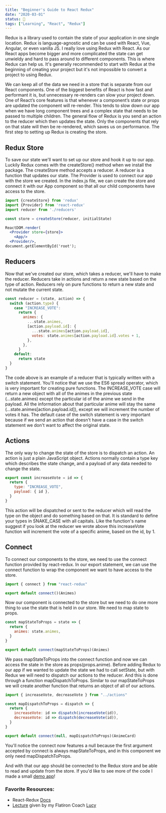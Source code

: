 ```yaml
---
title: "Beginner's Guide to React Redux"
date: "2020-03-01"
status: 🌻
tags: ["Learning", "React", "Redux"]
---
```


Redux is a library used to contain the state of your application in one single location. Redux is language-agnostic and can be used with React, Vue, Angular, or even vanilla JS. I really love using Redux with React. As our React apps become bigger and more complicated the state can get unwieldy and hard to pass around to different components. This is where Redux can help us. It's generally recommended to start with Redux at the beginning of creating your project but it's not impossible to convert a project to using Redux.

We can keep all of the data we need in a store that is separate from our React components. One of the biggest benefits of React is how fast and performant it is, but unnecessary re-renders can slow your project down. One of React’s core features is that whenever a component’s state or props are updated the component will re-render. This tends to slow down our app when we have long component trees and a complex state that needs to be passed to multiple children. The general flow of Redux is you send an action to the reducer which then updates the state. Only the components that rely on that state will then be re-rendered, which saves us on performance. The first step to setting up Redux is creating the store.

## Redux Store

To save our state we'll want to set up our store and hook it up to our app. Luckily Redux comes with the createStore() method when we install the package. The createStore method accepts a reducer. A reducer is a function that updates our state. The Provider is used to connect our app with the store we created. In the index.js file, we can create the store and connect it with our App component so that all our child components have access to the store.

```jsx
import {createStore} from 'redux'
import {Provider} from 'react-redux'
import reducer from './reducers'

const store = createStore(reducer, initialState)

ReactDOM.render(
  <Provider store={store}>
    <App/>
  <Provider/>,
document.getElementById('root');

```

## Reducers

Now that we've created our store, which takes a reducer, we'll have to make the reducer. Reducers take in actions and return a new state based on the type of action. Reducers rely on pure functions to return a new state and not mutate the current state.

```jsx
const reducer = (state, action) => {
  switch (action.type) {
    case "INCREASE_VOTE":
      return {
        animes: {
          ...state.animes,
          [action.payload.id]: {
            ...state.animes[action.payload.id],
            votes: state.animes[action.payload.id].votes + 1,
          },
        },
      }
    default:
      return state
  }
}
```

The code above is an example of a reducer that is typically written with a switch statement. You'll notice that we use the ES6 spread operator, which is very important for creating pure functions. The INCREASE_VOTE case will return a new object with all of the animes in the previous state (...state.animes) except the particular id of the anime we send in the payload. All the information about that particular anime will stay the same (...state.animes[action.payload.id]), except we will increment the number of votes it has. The default case of the switch statement is very important because if we send an action that doesn't have a case in the switch statement we don't want to affect the original state.

## Actions

The only way to change the state of the store is to dispatch an action. An action is just a plain JavaScript object. Actions normally contain a type key which describes the state change, and a payload of any data needed to change the state.

```jsx
export const increaseVote = id => {
  return {
    type: "INCREASE_VOTE",
    payload: { id },
  }
}
```

This action will be dispatched or sent to the reducer which will read the type on the object and do something based on that. It is standard to define your types in SNAKE_CASE with all capitals. Like the function's name suggest if you look at the reducer we wrote above this increaseVote function will increment the vote of a specific anime, based on the id, by 1.

## Connect

To connect our components to the store, we need to use the connect function provided by react-redux. In our export statement, we can use the connect function to wrap the component we want to have access to the store.

```jsx
import { connect } from "react-redux"

export default connect()(Animes)
```

Now our component is connected to the store but we need to do one more thing to use the state that is held in our store. We need to map state to props.

```jsx
const mapStateToProps = state => {
  return {
    animes: state.animes,
  }
}

export default connect(mapStateToProps)(Animes)
```

We pass mapStateToProps into the connect function and now we can access the state in the store as props(props.anime). Before adding Redux to our app if we wanted to update the state we had to call setState, but with Redux we will need to dispatch our actions to the reducer. And this is done through a function mapDispatchToProps. Similar to our mapStateToProps we will create another function that returns an object of all of our actions.

```jsx
import { increaseVote, decreaseVote } from "../actions"

const mapDispatchToProps = dispatch => {
  return {
    increaseVote: id => dispatch(increaseVote(id)),
    decreaseVote: id => dispatch(decreaseVote(id)),
  }
}

export default connect(null, mapDispatchToProps)(AnimeCard)
```

You'll notice the connect now features a null because the first argument accepted by connect is always mapStateToProps, and in this component we only need mapDispatchToProps.

And with that our app should be connected to the Redux store and be able to read and update from the store. If you'd like to see more of the code I made a small [demo app](https://github.com/Taljjaa/React-Redux-Anime-Demo)!

### Favorite Resources:

- React-Redux [Docs](https://react-redux.js.org/introduction/quick-start)
- [Lecture](https://www.youtube.com/watch?v=U5zmynk4fFI) given by my Flatiron Coach [Lucy](https://twitter.com/LucySuddenly)
